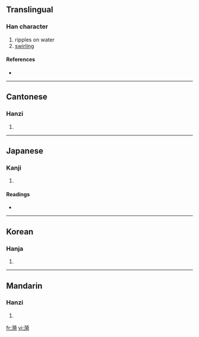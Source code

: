 ==Translingual==

===Han character===
{{Han char|rn=85|rad=水|as=11|sn=14|four=3412<sub>1</sub>|canj=水大竹口 (EKHR)}}

# ripples on water
# [[swirling]]

====References====
* {{Han ref|kx=0646.300|dkj=18164|dj=1056.090|hdz=31727.020|uh=6F2A|ud=28458|bh=BAAC|bd=47788}}

----

==Cantonese==

===Hanzi===
{{yue-hanzi|jyut=|y=yi1}}

# {{defn|Cantonese|sort=水11}}

----

==Japanese==

===Kanji===
{{ja-kanji|grade=|rs=水11}}

# {{defn|Japanese|sort=水11}}

====Readings====
* {{ja-readings|on=[[い]] (i)|kun=[[なみ]] (nami)}}

----

==Korean==

===Hanja===
{{ko-hanja|hangeul=의|eumhun=|rv=ui|mr=ŭi|y=uy}}

# {{defn|Korean|sort=水11}}

----

==Mandarin==

===Hanzi===
{{cmn-hanzi|pin=[[mán]] ([[man2]]), [[yī]] ([[yi1]])|wg=man<sup>2</sup>, i<sup>1</sup>}}

# {{defn|Mandarin|sort=水11}}

[[fr:漪]]
[[vi:漪]]